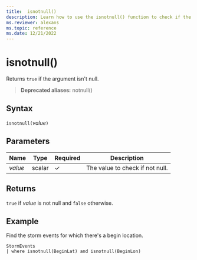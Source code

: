 ```yaml
---
title:  isnotnull()
description: Learn how to use the isnotnull() function to check if the argument isn't null.
ms.reviewer: alexans
ms.topic: reference
ms.date: 12/21/2022
---
```

# isnotnull()

Returns `true` if the argument isn't null.

> **Deprecated aliases:** notnull()

## Syntax

`isnotnull(`*value*`)`

## Parameters

| Name | Type | Required | Description |
| -- | -- | -- | -- |
|*value*|scalar|&check;| The value to check if not null.|

## Returns

`true` if *value* is not null and `false` otherwise.

## Example

Find the storm events for which there's a begin location.

```kusto
StormEvents
| where isnotnull(BeginLat) and isnotnull(BeginLon)
```